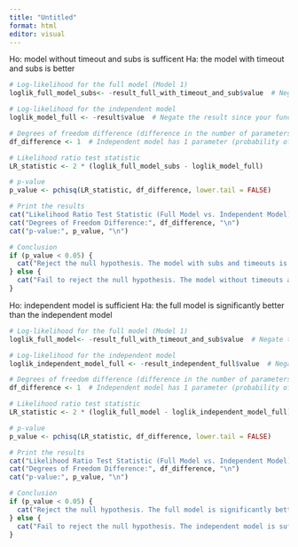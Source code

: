 ```yaml
---
title: "Untitled"
format: html
editor: visual
---
```



Ho: model without timeout and subs is sufficent 
Ha: the model with timeout and subs is better 
```r
# Log-likelihood for the full model (Model 1)
loglik_full_model_subs<- -result_full_with_timeout_and_sub$value  # Negate the result since your function returns negative log-likelihood

# Log-likelihood for the independent model
loglik_model_full <- -result$value  # Negate the result since your function returns negative log-likelihood

# Degrees of freedom difference (difference in the number of parameters)
df_difference <- 1  # Independent model has 1 parameter (probability of an ace event)

# Likelihood ratio test statistic
LR_statistic <- 2 * (loglik_full_model_subs - loglik_model_full)

# p-value
p_value <- pchisq(LR_statistic, df_difference, lower.tail = FALSE)

# Print the results
cat("Likelihood Ratio Test Statistic (Full Model vs. Independent Model):", LR_statistic, "\n")
cat("Degrees of Freedom Difference:", df_difference, "\n")
cat("p-value:", p_value, "\n")

# Conclusion
if (p_value < 0.05) {
  cat("Reject the null hypothesis. The model with subs and timeouts is signifficantly better.\n")
} else {
  cat("Fail to reject the null hypothesis. The model without timeouts and subs is sufficient.\n")
}
```

Ho: independent model is sufficient 
Ha: the full model is significantly better than the independent model 
```r
# Log-likelihood for the full model (Model 1)
loglik_full_model<- -result_full_with_timeout_and_sub$value  # Negate the result since your function returns negative log-likelihood

# Log-likelihood for the independent model
loglik_independent_model_full <- -result_independent_full$value  # Negate the result since your function returns negative log-likelihood

# Degrees of freedom difference (difference in the number of parameters)
df_difference <- 1  # Independent model has 1 parameter (probability of an ace event)

# Likelihood ratio test statistic
LR_statistic <- 2 * (loglik_full_model - loglik_independent_model_full)

# p-value
p_value <- pchisq(LR_statistic, df_difference, lower.tail = FALSE)

# Print the results
cat("Likelihood Ratio Test Statistic (Full Model vs. Independent Model):", LR_statistic, "\n")
cat("Degrees of Freedom Difference:", df_difference, "\n")
cat("p-value:", p_value, "\n")

# Conclusion
if (p_value < 0.05) {
  cat("Reject the null hypothesis. The full model is significantly better than the independent model.\n")
} else {
  cat("Fail to reject the null hypothesis. The independent model is sufficient.\n")
}
```



